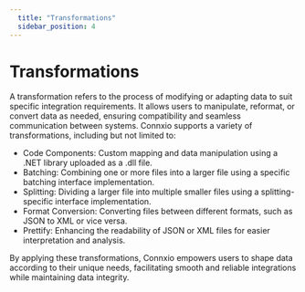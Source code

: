 ```yaml
---
  title: "Transformations"
  sidebar_position: 4
---
```


# Transformations
A transformation refers to the process of modifying or adapting data to suit specific integration requirements. It allows users to manipulate, reformat, or convert data as needed, ensuring compatibility and seamless communication between systems. Connxio supports a variety of transformations, including but not limited to:

- Code Components: Custom mapping and data manipulation using a .NET library uploaded as a .dll file.
- Batching: Combining one or more files into a larger file using a specific batching interface implementation.
- Splitting: Dividing a larger file into multiple smaller files using a splitting-specific interface implementation.
- Format Conversion: Converting files between different formats, such as JSON to XML or vice versa.
- Prettify: Enhancing the readability of JSON or XML files for easier interpretation and analysis.

By applying these transformations, Connxio empowers users to shape data according to their unique needs, facilitating smooth and reliable integrations while maintaining data integrity.

<br />


<DocCardList />
